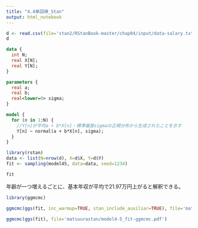 ```yaml
---
title: "4.4単回帰_Stan"
output: html_notebook
---
```


```r
d <- read.csv(file='stan2/RStanBook-master/chap04/input/data-salary.txt')
d
```


```stan
data {
  int N;
  real X[N];
  real Y[N];
}

parameters {
  real a;
  real b;
  real<lower=0> sigma;
}

model {
  for (n in 1:N) {
    //Y[n]が平均a + b*X[n]・標準偏差sigmaの正規分布から生成されたことを示す
    Y[n] ~ normal(a + b*X[n], sigma);
  }
}

```

```r
library(rstan)
data <- list(N=nrow(d), X=d$X, Y=d$Y)
fit <- sampling(model45, data=data, seed=1234)
```

```r
fit
```

年齢が一つ増えるごとに、基本年収が平均で21.97万円上がると解釈できる。

```r
library(ggmcmc)

ggmcmc(ggs(fit, inc_warmup=TRUE, stan_include_auxiliar=TRUE), file='matsuurastan/model4-5_fit-traceplot.pdf', plot='traceplot')
```

```r
ggmcmc(ggs(fit), file='matsuurastan/model4-5_fit-ggmcmc.pdf')
```

